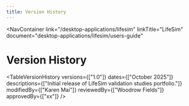 ```yaml
---
title: Version History
---
```



<NavContainer 
  link="/desktop-applications/lifesim"
  linkTitle="LifeSim"
  document="desktop-applications/lifesim/users-guide"
></NavContainer>

# Version History

<TableVersionHistory 
    versions={["1.0"]}
    dates={["October 2025"]}
    descriptions={["Initial release of LifeSim validation studies portfolio."]}
    modifiedBy={["Karen Mai"]}
    reviewedBy={["Woodrow Fields"]}
    approvedBy={["xx"]} 
/>
